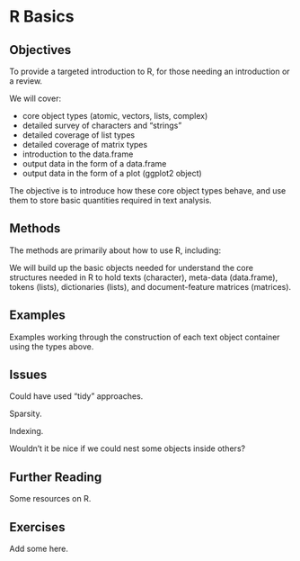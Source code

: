 # R Basics {#rbasics}

## Objectives

To provide a targeted introduction to R, for those needing an introduction or a review.

We will cover:

-   core object types (atomic, vectors, lists, complex)
-   detailed survey of characters and "strings"
-   detailed coverage of list types
-   detailed coverage of matrix types
-   introduction to the data.frame
-   output data in the form of a data.frame
-   output data in the form of a plot (ggplot2 object)

The objective is to introduce how these core object types behave, and use them to store basic quantities required in text analysis.

## Methods

The methods are primarily about how to use R, including:

We will build up the basic objects needed for understand the core structures needed in R to hold texts (character), meta-data (data.frame), tokens (lists), dictionaries (lists), and document-feature matrices (matrices).

## Examples

Examples working through the construction of each text object container using the types above.

## Issues

Could have used "tidy" approaches.

Sparsity.

Indexing.

Wouldn't it be nice if we could nest some objects inside others?

## Further Reading

Some resources on R.

## Exercises

Add some here.

